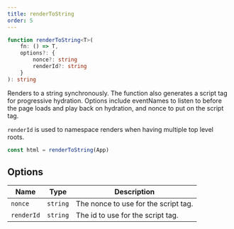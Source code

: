 ```yaml
---
title: renderToString
order: 5
---
```


```ts
function renderToString<T>(
	fn: () => T,
	options?: {
		nonce?: string
		renderId?: string
	}
): string
```

Renders to a string synchronously. The function also generates a script tag for progressive hydration. Options include eventNames to listen to before the page loads and play back on hydration, and nonce to put on the script tag.

`renderId` is used to namespace renders when having multiple top level roots.

```ts
const html = renderToString(App)
```

## Options

| Name       | Type     | Description                          |
| ---------- | -------- | ------------------------------------ |
| `nonce`    | `string` | The nonce to use for the script tag. |
| `renderId` | `string` | The id to use for the script tag.    |
